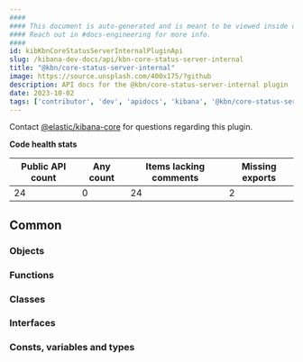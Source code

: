```yaml
---
####
#### This document is auto-generated and is meant to be viewed inside our experimental, new docs system.
#### Reach out in #docs-engineering for more info.
####
id: kibKbnCoreStatusServerInternalPluginApi
slug: /kibana-dev-docs/api/kbn-core-status-server-internal
title: "@kbn/core-status-server-internal"
image: https://source.unsplash.com/400x175/?github
description: API docs for the @kbn/core-status-server-internal plugin
date: 2023-10-02
tags: ['contributor', 'dev', 'apidocs', 'kibana', '@kbn/core-status-server-internal']
---
```




Contact [@elastic/kibana-core](https://github.com/orgs/elastic/teams/kibana-core) for questions regarding this plugin.

**Code health stats**

| Public API count  | Any count | Items lacking comments | Missing exports |
|-------------------|-----------|------------------------|-----------------|
| 24 | 0 | 24 | 2 |

## Common

### Objects
<DocDefinitionList data={kbnCoreStatusServerInternalObj.common.objects}/>

### Functions
<DocDefinitionList data={kbnCoreStatusServerInternalObj.common.functions}/>

### Classes
<DocDefinitionList data={kbnCoreStatusServerInternalObj.common.classes}/>

### Interfaces
<DocDefinitionList data={kbnCoreStatusServerInternalObj.common.interfaces}/>

### Consts, variables and types
<DocDefinitionList data={kbnCoreStatusServerInternalObj.common.misc}/>

